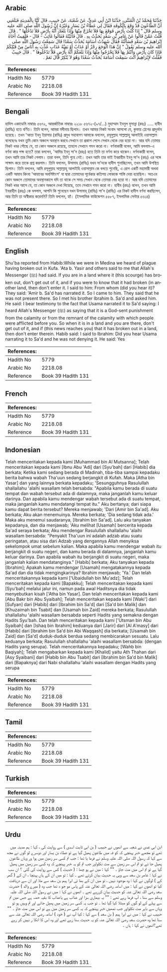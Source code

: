 ## Arabic


<div dir="rtl" lang="ar" style={{fontSize:'larger',backgroundColor:'#f8f9fa',padding:20}}>
حَدَّثَنَا مُحَمَّدُ بْنُ الْمُثَنَّى، حَدَّثَنَا ابْنُ أَبِي عَدِيٍّ، عَنْ شُعْبَةَ، عَنْ حَبِيبٍ، قَالَ كُنَّا بِالْمَدِينَةِ فَبَلَغَنِي أَنَّ الطَّاعُونَ قَدْ وَقَعَ بِالْكُوفَةِ فَقَالَ لِي عَطَاءُ بْنُ يَسَارٍ وَغَيْرُهُ إِنَّ رَسُولَ اللَّهِ صلى الله عليه وسلم قَالَ ‏"‏ إِذَا كُنْتَ بِأَرْضٍ فَوَقَعَ بِهَا فَلاَ تَخْرُجْ مِنْهَا وَإِذَا بَلَغَكَ أَنَّهُ بِأَرْضٍ فَلاَ تَدْخُلْهَا ‏"‏ ‏.‏ قَالَ قُلْتُ عَمَّنْ قَالُوا عَنْ عَامِرِ بْنِ سَعْدٍ يُحَدِّثُ بِهِ ‏.‏ قَالَ فَأَتَيْتُهُ فَقَالُوا غَائِبٌ - قَالَ - فَلَقِيتُ أَخَاهُ إِبْرَاهِيمَ بْنَ سَعْدٍ فَسَأَلْتُهُ فَقَالَ شَهِدْتُ أُسَامَةَ يُحَدِّثُ سَعْدًا قَالَ سَمِعْتُ رَسُولَ اللَّهِ صلى الله عليه وسلم يَقُولُ ‏"‏ إِنَّ هَذَا الْوَجَعَ رِجْزٌ أَوْ عَذَابٌ أَوْ بَقِيَّةُ عَذَابٍ عُذِّبَ بِهِ أُنَاسٌ مِنْ قَبْلِكُمْ فَإِذَا كَانَ بِأَرْضٍ وَأَنْتُمْ بِهَا فَلاَ تَخْرُجُوا مِنْهَا وَإِذَا بَلَغَكُمْ أَنَّهُ بِأَرْضٍ فَلاَ تَدْخُلُوهَا ‏"‏ ‏.‏ قَالَ حَبِيبٌ فَقُلْتُ لإِبْرَاهِيمَ آنْتَ سَمِعْتَ أُسَامَةَ يُحَدِّثُ سَعْدًا وَهُوَ لاَ يُنْكِرُ قَالَ نَعَمْ ‏.‏
</div>
<div style={{backgroundColor:'#f8f9fa',padding:20, marginBottom: 10}}><table> <thead> <tr> <th>References:</th> <th></th> </tr> </thead> <tbody><tr><td>Hadith No</td><td>5779</td></tr><tr><td>Arabic No</td><td>2218.08</td></tr><tr><td>Reference</td><td>Book 39 Hadith 131</td></tr></tbody></table></div>

## Bengali


<div dir="ltr" lang="bn" style={{fontSize:'larger',backgroundColor:'#f8f9fa',padding:20}}>
হাদিস একাডেমি নাম্বারঃ ৫৬৭২, আন্তর্জাতিক নাম্বারঃ ২২১৮ ৫৬৭২-(৯৭/...) মুহাম্মাদ ইবনুল মুসান্না (রহঃ) ..... হাবীব (রাযিঃ) হতে বর্ণিত। তিনি বলেন, আমরা মদীনায় ছিলাম। তখন আমার নিকট সংবাদ আসলো যে, কুফায় প্লেগের প্রাদুর্ভাব হয়েছে। তখন 'আতা ইবনু ইয়াসার (রাযিঃ) প্রমুখ সহাবাগণ আমাকে বললেন, রসূলুল্লাহ সাল্লাল্লাহু আলাইহি ওয়াসাল্লাম বলেছেনঃ যখন তুমি কোন অঞ্চলে অবস্থান করবে সেখানে তা প্রকাশ পেলে সেখান থেকে বের হয়ো না। আর যদি তোমার নিকট খবর পৌছে যে, তা কোন অঞ্চলে রয়েছে, তাহলে সেখানে গমন করো না। বর্ণনাকারী বলেন, আমি বললাম-এ বর্ণনা কার পক্ষ হতে? তারা বললেন, 'আমির ইবনু সা'দ (রহঃ) হতে তিনি তা বর্ণনা করে থাকেন। বর্ণনাকারী বলেন, তখন আমি তার নিকট গেলাম। তারা বলল, তিনি গৃহে নেই। তখন আমি তার ভাই ইবরাহীম ইবনু সা'দ (রহঃ) এর সঙ্গে সাক্ষাৎ করে তাকে প্রশ্ন করলাম। তিনি বললেন, উসামাহ (রাযিঃ) যখন সা'দকে হাদীস শুনাচ্ছিলেন, তখন আমি উপস্থিত ছিলাম। তিনি বললেন, আমি রসূলুল্লাহ সাল্লাল্লাহু আলাইহি ওয়াসাল্লাম কে বলতে শুনেছি, এ রোগ একটি মহামারী অথবা একটি আযাব কিংবা 'আযাবের অবশিষ্টাংশ' যা দ্বারা তোমাদের পূর্বেকার কতিপয় লোককে শাস্তি দেয়া হয়েছিল। অতএব কোন অঞ্চলে তোমাদের অবস্থানকালে যদি তা থাকে সে সময় সেখান থেকে তোমরা বের হয়ো না। আর যদি তোমাদের নিকট খবর আসে যে, তা কোন অঞ্চলে দেখা দিয়েছে, তবে সেখানে গমন করো না। হাবীব (রহঃ) বলেন, তখন আমি ইবরাহীম (রহঃ) কে বললাম, আপনি কি শুনেছেন যখন উসামাহ্ (রাযিঃ) সা'দ (রাযিঃ) এর নিকট হাদীস বর্ণনা করছিলেন, আর তিনি তা অস্বীকার করেননি? তিনি বললেন, হ্যাঁ। (ইসলামিক ফাউন্ডেশন ৫৫৮৭, ইসলামিক সেন্টার ৫৬১৪)
</div>
<div style={{backgroundColor:'#f8f9fa',padding:20, marginBottom: 10}}><table> <thead> <tr> <th>References:</th> <th></th> </tr> </thead> <tbody><tr><td>Hadith No</td><td>5779</td></tr><tr><td>Arabic No</td><td>2218.08</td></tr><tr><td>Reference</td><td>Book 39 Hadith 131</td></tr></tbody></table></div>

## English


<div dir="ltr" lang="en" style={{fontSize:'larger',backgroundColor:'#f8f9fa',padding:20}}>
Shu'ba reported from Habib:While we were in Medina we heard of plague having broken out in Kufa. 'Ata b. Yasir and others said to me that Allah's Messenger (ﷺ) had said. If you are in a land where it (this scourge) has broken out, don't get out of it, and if you were to know that it had broken (in another land, then don't enter it. I said to him: From whom (did you hear it)? They said: 'Amir b. Sa'd has narrated it. So I came to him. They said that he was not present there. So I met his brother Ibrahim b. Sa'd and asked him. He said: I bear testimony to the fact that Usama narrated it to Sa'd saying: I heard Allah's Messenger (ﷺ) as saying that it is a God-sent punishment from the calamity or from the remnant of the calamity with which people were afflicted before you. So when it is in a land and you are there, don't get out of it, and if (this news reaches you) that it has broken out in a land, then don't enter therein. Habib said: I said to Ibrahim: Did you hear Usama narrating it to Sa'd and he was not denying it. He said: Yes
</div>
<div style={{backgroundColor:'#f8f9fa',padding:20, marginBottom: 10}}><table> <thead> <tr> <th>References:</th> <th></th> </tr> </thead> <tbody><tr><td>Hadith No</td><td>5779</td></tr><tr><td>Arabic No</td><td>2218.08</td></tr><tr><td>Reference</td><td>Book 39 Hadith 131</td></tr></tbody></table></div>

## French


<div dir="ltr" lang="fr" style={{fontSize:'larger',backgroundColor:'#f8f9fa',padding:20}}>

</div>
<div style={{backgroundColor:'#f8f9fa',padding:20, marginBottom: 10}}><table> <thead> <tr> <th>References:</th> <th></th> </tr> </thead> <tbody><tr><td>Hadith No</td><td>5779</td></tr><tr><td>Arabic No</td><td>2218.08</td></tr><tr><td>Reference</td><td>Book 39 Hadith 131</td></tr></tbody></table></div>

## Indonesian


<div dir="ltr" lang="id" style={{fontSize:'larger',backgroundColor:'#f8f9fa',padding:20}}>
Telah menceritakan kepada kami [Muhammad bin Al Mutsanna]; Telah menceritakan kepada kami [Ibnu Abu 'Adi] dari [Syu'bah] dari [Habib] dia berkata; Ketika kami sedang berada di Madinah, tiba-tiba sampai kepadaku berita bahwa wabah Tha'uun sedang berjangkit di Kufah. Maka [Atha bin Yasar] dan yang lainnya berkata kepadaku; 'Sesungguhnya Rasulullah shallallahu 'alaihi wasallam telah bersabda: "Apabila kamu berada di suatu tempat dan wabah tersebut ada di dalamnya, maka janganlah kamu keluar darinya. Dan apabila kamu mendengar wabah tersebut ada di suatu tempat, maka janganlah kamu mendatangi tempat itu." Aku bertanya; dari siapa kamu dapat berita tersebut? Mereka menjawab; 'Dari [Amir bin Sa'ad]. Aku berkata; Aku akan menemuinya. Mereka berkata; 'Dia sedang tidak ada.' Maka aku menemui saudaranya, [Ibrahim bin Sa'ad]. Lalu aku tanyakan kepadanya, dan dia menjawab; 'Aku melihat [Usamah] bercerita kepada Sa'ad seraya berkata; Aku mendengar Rasulullah shallallahu 'alaihi wasallam bersabda: "Penyakit Tha'uun ini adalah adzab atau suatu peringatan, atau sisa dari Adzab yang dengannya Allah menyiksa sekelompok umat sebelum kalian. Maka apabila kamu mendengar wabah itu berjangkit di suatu negeri, dan kamu berada di dalamnya, janganlah kamu keluar darinya. Dan apabila wabah itu berjangkit di suatu negeri, maka janganlah kalian mendatanginya." [Habib] berkata; Aku tanyakan kepada [Ibrahim]; Apakah kamu mendengar [Usamah] mengatakannya kepada Sa'ad dan dia tidak mengingkarinya? Ibrahim menjawab; 'Ya.' Dan telah menceritakannya kepada kami ['Ubaidullah bin Mu'adz]; Telah menceritakan kepada kami [Bapakku]; Telah menceritakan kepada kami [Syu'bah] melalui jalur ini, namun pada awal Haditsnya dia tidak menyebutkan kisah ['Atha bin Yasar]. Dan telah menceritakan kepada kami [Abu Bakr bin Abu Syaibah]; Telah menceritakan kepada kami [Waki'] dari [Sufyan] dari [Habib] dari [Ibrahim bin Sa'd] dari [Sa'd bin Malik] dan [Khuzaimah bin Tsabit] dan [Usamah bin Zaid] mereka berkata; Rasulullah shallallahu 'alaihi wasallam bersabda seperti Hadits yang semakna dengan Hadits Syu'bah. Dan telah menceritakan kepada kami ['Utsman bin Abu Syaibah] dan [Ishaq bin Ibrahim] keduanya dari [Jarir] dari [Al A'masy] dari [Habib] dari [Ibrahim bin Sa'd bin Abi Waqqash] dia berkata; [Usamah bin Zaid] dan [Sa'd] duduk-duduk berdua sedang membicarakan sesuatu. Lalu keduanya berkata; Rasulullah shallallahu 'alaihi wasallam bersabda: (dengan Hadits yang serupa). Telah menceritakannya kepadaku; [Wahb bin Baqiyah]; Telah mengabarkan kepada kami [Khalid] yaitu Ath Thahan dari [Asy Syaibani] dari [Habib bin Abu Tsabit] dari [Ibrahim bin Sa'd bin Malik] dari [Bapaknya] dari Nabi shallallahu 'alaihi wasallam dengan Hadits yang serupa
</div>
<div style={{backgroundColor:'#f8f9fa',padding:20, marginBottom: 10}}><table> <thead> <tr> <th>References:</th> <th></th> </tr> </thead> <tbody><tr><td>Hadith No</td><td>5779</td></tr><tr><td>Arabic No</td><td>2218.08</td></tr><tr><td>Reference</td><td>Book 39 Hadith 131</td></tr></tbody></table></div>

## Tamil


<div dir="ltr" lang="ta" style={{fontSize:'larger',backgroundColor:'#f8f9fa',padding:20}}>

</div>
<div style={{backgroundColor:'#f8f9fa',padding:20, marginBottom: 10}}><table> <thead> <tr> <th>References:</th> <th></th> </tr> </thead> <tbody><tr><td>Hadith No</td><td>5779</td></tr><tr><td>Arabic No</td><td>2218.08</td></tr><tr><td>Reference</td><td>Book 39 Hadith 131</td></tr></tbody></table></div>

## Turkish


<div dir="ltr" lang="tr" style={{fontSize:'larger',backgroundColor:'#f8f9fa',padding:20}}>

</div>
<div style={{backgroundColor:'#f8f9fa',padding:20, marginBottom: 10}}><table> <thead> <tr> <th>References:</th> <th></th> </tr> </thead> <tbody><tr><td>Hadith No</td><td>5779</td></tr><tr><td>Arabic No</td><td>2218.08</td></tr><tr><td>Reference</td><td>Book 39 Hadith 131</td></tr></tbody></table></div>

## Urdu


<div dir="rtl" lang="ur" style={{fontSize:'larger',backgroundColor:'#f8f9fa',padding:20}}>
ابن ابی عدی نے شعبہ سے انھوں نے حبیب ( بن ابی ثابت اسدی ) سے روایت کی ، کہا : ہم مدینہ میں تھے تو مجھے خبر پہنچی کہ کو فہ میں طاعون پھیل گیا ہے تو عطاء بن یسار اور دوسرے لو گوں نے مجھ سے کہا کہ رسول اللہ صلی اللہ علیہ وسلم نے فرما یا تھا : جب تم کسی سر زمین میں ہوا ور وہاں طاعون پھیل جا ئے تو تم اس سر زمین سے مت نکلواور جب تم کو یہ خبر پہنچے کہ وہ کسی سر زمین میں پھیل گیا ہے تو تم اس میں مت جاؤ ۔ "" کہا : میں نے پو چھا : ( حدیث ) کس سے روایت کی گئی ؟ ان سب نے کہا : عامر بن سعد سے وہی یہ حدیث بیان کرتے تھے ۔ کیا : تو میں ان کے ہاں پہنچا ، ان کے ( گھر کے ) لوگوں نے کہا : وہ موجود نہیں ، تو میں ان کے بھا ئی ابرا ہیم بن سعد سے ملا اور ان سے دریافت کیا تو انھوں نے کہا : میں اسامہ رضی اللہ تعالیٰ عنہ کے پاس مو جو د تھا جب وہ ( میرے والد ) حضرت سعد رضی اللہ تعالیٰ عنہ کو حدیث بیان کررہے تھے ۔ انھوں نے کہا : میں نے رسول اللہ صلی اللہ علیہ وسلم سے سنا ، آپ فرما رہے تھے : "" یہ بیماری سزا اور عذاب ہے یاعذاب کا بقیہ حصہ ہے جس میں تم سے پہلے کے لو گوں کو مبتلا کیا گیا تھا ۔ تو جب یہ کسی سر زمین میں پھیل جائے اور تم وہیں ہو تو وہاں سے باہر مت نکلواور جب تمھیں خبر پہنچے کہ یہ کسی سر زمین میں ہے تو اس میں مت جاؤ ۔ "" حبیب نے کہا : میں نے ابرا ہیم ( بن سعد ) سے کہا : کیا آپ نے ( خود ) اسامہ رضی اللہ تعالیٰ عنہ سے سنا تھا وہ حضرت سعد رضی اللہ تعالیٰ عنہ کو یہ حدیث سنا رہے تھے اور وہ اس کا انکا ر نہیں کر رہے تھے؟انھوں نے کہا : ہاں ۔
</div>
<div style={{backgroundColor:'#f8f9fa',padding:20, marginBottom: 10}}><table> <thead> <tr> <th>References:</th> <th></th> </tr> </thead> <tbody><tr><td>Hadith No</td><td>5779</td></tr><tr><td>Arabic No</td><td>2218.08</td></tr><tr><td>Reference</td><td>Book 39 Hadith 131</td></tr></tbody></table></div>